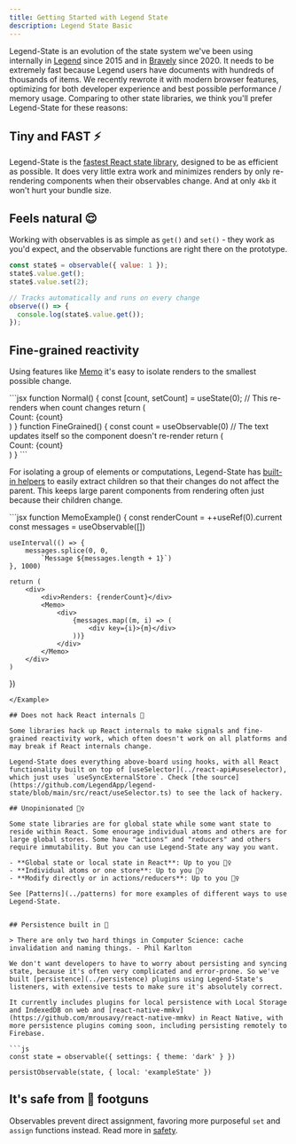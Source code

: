 ```yaml
---
title: Getting Started with Legend State
description: Legend State Basic
---
```


Legend-State is an evolution of the state system we've been using internally in [Legend](https://www.legendapp.com) since 2015 and in [Bravely](https://www.bravely.io) since 2020. It needs to be extremely fast because Legend users have documents with hundreds of thousands of items. We recently rewrote it with modern browser features, optimizing for both developer experience and best possible performance / memory usage. Comparing to other state libraries, we think you'll prefer Legend-State for these reasons:

## Tiny and FAST ⚡️

Legend-State is the [fastest React state library](../fast), designed to be as efficient as possible. It does very little extra work and minimizes renders by only re-rendering components when their observables change. And at only `4kb` it won't hurt your bundle size.

## Feels natural 😌

Working with observables is as simple as `get()` and `set()` - they work as you'd expect, and the observable functions are right there on the prototype.

```jsx
const state$ = observable({ value: 1 });
state$.value.get();
state$.value.set(2);

// Tracks automatically and runs on every change
observe(() => {
  console.log(state$.value.get());
});
```

## Fine-grained reactivity

Using features like [Memo](../fine-grained-reactivity#Memo) it's easy to isolate renders to the smallest possible change.

<Example name="Primitive">
```jsx
function Normal() {
    const [count, setCount] = useState(0);
    // This re-renders when count changes
    return (
        <div>Count: {count}</div>
    )
}
function FineGrained() {
    const count = useObservable(0)
    // The text updates itself so the component doesn't re-render
    return (
        <div>Count: <Memo>{count}</Memo></div>
    )
}
```
</Example>

For isolating a group of elements or computations, Legend-State has [built-in helpers](../fine-grained-reactivity) to easily extract children so that their changes do not affect the parent. This keeps large parent components from rendering often just because their children change.

<Example name="MemoArray">
```jsx
function MemoExample() {
    const renderCount = ++useRef(0).current
    const messages = useObservable([])

    useInterval(() => {
        messages.splice(0, 0,
            `Message ${messages.length + 1}`)
    }, 1000)

    return (
        <div>
            <div>Renders: {renderCount}</div>
            <Memo>
                <div>
                    {messages.map((m, i) => (
                        <div key={i}>{m}</div>
                    ))}
                </div>
            </Memo>
        </div>
    )

})

````
</Example>

## Does not hack React internals 👷

Some libraries hack up React internals to make signals and fine-grained reactivity work, which often doesn't work on all platforms and may break if React internals change.

Legend-State does everything above-board using hooks, with all React functionality built on top of [useSelector](../react-api#useselector), which just uses `useSyncExternalStore`. Check [the source](https://github.com/LegendApp/legend-state/blob/main/src/react/useSelector.ts) to see the lack of hackery.

## Unopinionated 🤷‍♀️

Some state libraries are for global state while some want state to reside within React. Some enourage individual atoms and others are for large global stores. Some have "actions" and "reducers" and others require immutability. But you can use Legend-State any way you want.

- **Global state or local state in React**: Up to you 🤷‍♀️
- **Individual atoms or one store**: Up to you 🤷‍♀️
- **Modify directly or in actions/reducers**: Up to you 🤷‍♀️

See [Patterns](../patterns) for more examples of different ways to use Legend-State.


## Persistence built in 💾

> There are only two hard things in Computer Science: cache invalidation and naming things. - Phil Karlton

We don't want developers to have to worry about persisting and syncing state, because it's often very complicated and error-prone. So we've built [persistence](../persistence) plugins using Legend-State's listeners, with extensive tests to make sure it's absolutely correct.

It currently includes plugins for local persistence with Local Storage and IndexedDB on web and [react-native-mmkv](https://github.com/mrousavy/react-native-mmkv) in React Native, with more persistence plugins coming soon, including persisting remotely to Firebase.

```js
const state = observable({ settings: { theme: 'dark' } })

persistObservable(state, { local: 'exampleState' })
````

## It's safe from 🔫 footguns

Observables prevent direct assignment, favoring more purposeful `set` and `assign` functions instead. Read more in [safety](../observable#safety).
